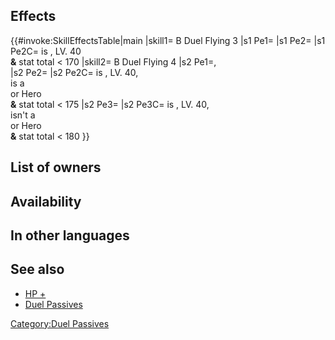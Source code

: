 {{Passive
|name=B Duel Flying
|type=A
|exclusive=0
|1required=-
|1name=B Duel Flying 1
|1tagid=SID_青の死闘・飛行1
|1promotionRarity=4
|1promotionTier=1
|1effect=Grants HP+3. If unit is 5★ and level 40 and unit's stats total less than 160, treats unit's stats as 160 in modes like Arena. (Higher-scoring opponents will appear. Stat total calculation excludes any values added by merges and skills.)
|1cost=70
|2name=B Duel Flying 2
|2tagid=SID_青の死闘・飛行2
|2promotionRarity=5
|2promotionTier=1
|2effect=Grants HP+4. If unit is 5★ and level 40 and unit's stats total less than 165, treats unit's stats as 165 in modes like Arena. (Higher-scoring opponents will appear. Stat total calculation excludes any values added by merges and skills.)
|2cost=150
|3name=B Duel Flying 3
|3tagid=SID_青の死闘・飛行3
|3effect=Grants HP+5. If unit is 5★ and level 40 and unit's stats total less than 170, treats unit's stats as 170 in modes like Arena. (Higher-scoring opponents will appear. Stat total calculation excludes any values added by merges and skills.)
|3cost=300
|4name=B Duel Flying 4
|4tagid=SID_青の死闘・飛行4
|4effect=Grants HP+5, Atk/Spd/Def/Res+2. If unit is 5★, level 40, a Legendary Hero or a Mythic Hero, and unit's stats total less than 175, treats unit's stats as 175 in modes like Arena. If unit is 5★, level 40, not a Legendary Hero or Mythic Hero and unit's stats total less than 180, treats unit's stats as 180 in modes like Arena. (Higher-scoring opponents will appear. Stat total calculation excludes any values added by merges and skills.)
|4cost=300
|statModifiers1=3,0,0,0,0
|statModifiers2=4,0,0,0,0
|statModifiers3=5,0,0,0,0
|statModifiers4=5,2,2,2,2
|canUseMove=Flying
|canUseWeapon={{WeaponList|Blue}}
|properties=random_owner
}}
==Effects==
{{#invoke:SkillEffectsTable|main
|skill1={{Si|B Duel Flying 3}} B Duel Flying 3
|s1 Pe1={{Eft|Stat Boosts|HP|5}}
|s1 Pe2={{Eft|Duel|170}}
|s1 Pe2C={{Tgt|Unit}} is {{Rarity|5}}, LV. 40<br>'''&''' stat total < 170
|skill2={{Si|B Duel Flying 4}} B Duel Flying 4
|s2 Pe1={{Eft|Stat Boosts|HP|5}},<br>{{Eft|Stat Boosts|Atk/Spd/Def/Res|2}}
|s2 Pe2={{Eft|Duel|175}}
|s2 Pe2C={{Tgt|Unit}} is {{Rarity|5}}, LV. 40,<br>is a {{Utt|Legendary}}<br> or {{Utt|Mythic}} Hero<br>'''&''' stat total < 175
|s2 Pe3={{Eft|Duel|180}}
|s2 Pe3C={{Tgt|Unit}} is {{Rarity|5}}, LV. 40,<br>isn't a {{Utt|Legendary}}<br> or {{Utt|Mythic}} Hero<br>'''&''' stat total < 180
}}

==List of owners==
{{Skill Hero List}}
==Availability==
{{PassiveFocusList}}
{{PassiveDistributionList}}
{{PassiveCombatManualList}}
==In other languages==
{{OtherLanguages
|japanese=青の死闘・飛行
|german=B Duell-Flieger
|spanishEU=Lid aérea A
|spanishLA=Lid aérea A
|french=Duel aérien (B)
|italian=Sfida volante B
|chineseTW=青色死鬥・飛行
|portuguese=Duelo aéreo A
}}
==See also==
* [[HP +]]
* [[Duel Passives]]
{{Passives Navbox|A}}
[[Category:Duel Passives]]